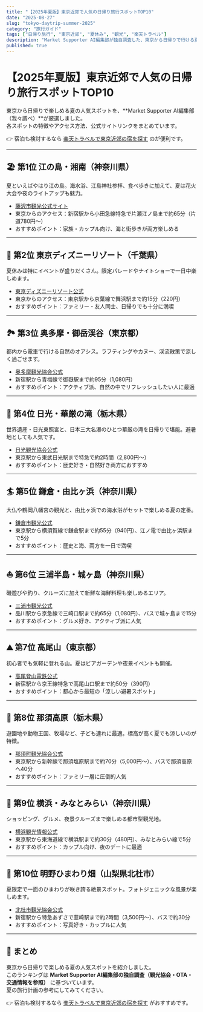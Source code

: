 ```yaml
---
title: "【2025年夏版】東京近郊で人気の日帰り旅行スポットTOP10"
date: "2025-08-27"
slug: "tokyo-daytrip-summer-2025"
category: "旅行ガイド"
tags: ["日帰り旅行", "東京近郊", "夏休み", "観光", "楽天トラベル"]
description: "Market Supporter AI編集部が独自調査した、東京から日帰りで行ける夏の人気スポットTOP10。公式サイト情報・アクセス・おすすめポイントをまとめました。"
published: true
---
```


# 【2025年夏版】東京近郊で人気の日帰り旅行スポットTOP10

東京から日帰りで楽しめる夏の人気スポットを、**Market Supporter AI編集部（我々調べ）**が厳選しました。  
各スポットの特徴やアクセス方法、公式サイトリンクをまとめています。  

👉 宿泊も検討するなら [楽天トラベルで東京近郊の宿を探す](/api/go/rakuten-travel) のが便利です。  

---

## 🏖️ 第1位 江の島・湘南（神奈川県）
夏といえばやはり江の島。海水浴、江島神社参拝、食べ歩きに加えて、夏は花火大会や夜のライトアップも魅力。  

- [藤沢市観光公式サイト](https://www.fujisawa-kanko.jp/)  
- 東京からのアクセス：新宿駅から小田急線特急で片瀬江ノ島まで約65分（片道780円〜）  
- おすすめポイント：家族・カップル向け、海と街歩きが両方楽しめる  

---

## 🎢 第2位 東京ディズニーリゾート（千葉県）
夏休みは特にイベントが盛りだくさん。限定パレードやナイトショーで一日中楽しめます。  

- [東京ディズニーリゾート公式](https://www.tokyodisneyresort.jp/)  
- 東京からのアクセス：東京駅から京葉線で舞浜駅まで約15分（220円）  
- おすすめポイント：ファミリー・友人同士、日帰りでも十分に満喫  

---

## 🏞️ 第3位 奥多摩・御岳渓谷（東京都）
都内から電車で行ける自然のオアシス。ラフティングやカヌー、渓流散策で涼しく過ごせます。  

- [奥多摩観光協会公式](https://www.okutama.gr.jp/)  
- 新宿駅から青梅線で御嶽駅まで約95分（1,080円）  
- おすすめポイント：アクティブ派、自然の中でリフレッシュしたい人に最適  

---

## 🐒 第4位 日光・華厳の滝（栃木県）
世界遺産・日光東照宮と、日本三大名瀑のひとつ華厳の滝を日帰りで堪能。避暑地としても人気です。  

- [日光観光協会公式](https://www.nikko-kankou.org/)  
- 東京駅から東武日光駅まで特急で約2時間（2,800円〜）  
- おすすめポイント：歴史好き・自然好き両方におすすめ  

---

## 🏄 第5位 鎌倉・由比ヶ浜（神奈川県）
大仏や鶴岡八幡宮の観光と、由比ヶ浜での海水浴がセットで楽しめる夏の定番。  

- [鎌倉市観光公式](https://www.trip-kamakura.com/)  
- 東京駅から横須賀線で鎌倉駅まで約55分（940円）、江ノ電で由比ヶ浜駅まで5分  
- おすすめポイント：歴史と海、両方を一日で満喫  

---

## ⛵ 第6位 三浦半島・城ヶ島（神奈川県）
磯遊びや釣り、クルーズに加えて新鮮な海鮮料理も楽しめるエリア。  

- [三浦市観光公式](https://www.miura-info.ne.jp/)  
- 品川駅から京急線で三崎口駅まで約65分（1,080円）、バスで城ヶ島まで15分  
- おすすめポイント：グルメ好き、アクティブ派に人気  

---

## ⛰️ 第7位 高尾山（東京都）
初心者でも気軽に登れる山。夏はビアガーデンや夜景イベントも開催。  

- [高尾登山電鉄公式](https://www.takaotozan.co.jp/)  
- 新宿駅から京王線特急で高尾山口駅まで約50分（390円）  
- おすすめポイント：都心から最短の「涼しい避暑スポット」  

---

## 💐 第8位 那須高原（栃木県）
遊園地や動物王国、牧場など、子ども連れに最適。標高が高く夏でも涼しいのが特徴。  

- [那須町観光協会公式](https://www.nasukogen.org/)  
- 東京駅から新幹線で那須塩原駅まで約70分（5,000円〜）、バスで那須高原へ40分  
- おすすめポイント：ファミリー層に圧倒的人気  

---

## 🏰 第9位 横浜・みなとみらい（神奈川県）
ショッピング、グルメ、夜景クルーズまで楽しめる都市型観光地。  

- [横浜観光情報公式](https://www.welcome.city.yokohama.jp/)  
- 東京駅から東海道線で横浜駅まで約30分（480円）、みなとみらい線で5分  
- おすすめポイント：カップル向け、夜のデートに最適  

---

## 🌻 第10位 明野ひまわり畑（山梨県北杜市）
夏限定で一面のひまわりが咲き誇る絶景スポット。フォトジェニックな風景が楽しめます。  

- [北杜市観光協会公式](https://www.hokuto-kanko.jp/)  
- 新宿駅から特急あずさで韮崎駅まで約2時間（3,500円〜）、バスで約30分  
- おすすめポイント：写真好き・カップルに人気  

---

## 📌 まとめ
東京から日帰りで楽しめる夏の人気スポットを紹介しました。  
このランキングは **Market Supporter AI編集部の独自調査（観光協会・OTA・交通情報を参照）** に基づいています。  
夏の旅行計画の参考にしてみてください。  

👉 宿泊も検討するなら [楽天トラベルで東京近郊の宿を探す](/api/go/rakuten-travel) がおすすめです。  
